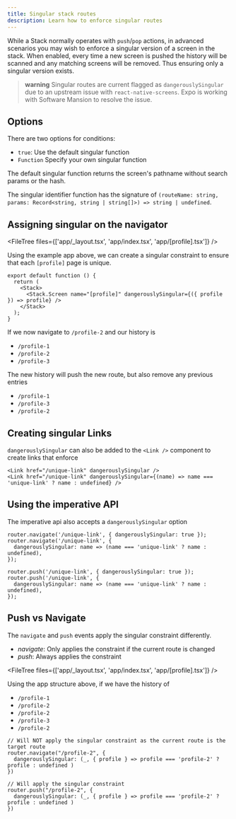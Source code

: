 ```yaml
---
title: Singular stack routes
description: Learn how to enforce singular routes
---
```



While a Stack normally operates with `push`/`pop` actions, in advanced scenarios you may wish to enforce a singular version of a screen in the stack. When enabled, every time a new screen is pushed the history will be scanned and any matching screens will be removed. Thus ensuring only a singular version exists.

> **warning** Singular routes are current flagged as `dangerouslySingular` due to an upstream issue with `react-native-screens`. Expo is working with Software Mansion to resolve the issue.

## Options

There are two options for conditions:

- `true`: Use the default singular function
- `Function` Specify your own singular function

The default singular function returns the screen's pathname without search params or the hash.

The singular identifier function has the signature of `(routeName: string, params: Record<string, string | string[]>) => string | undefined`.

## Assigning singular on the navigator

<FileTree files={['app/_layout.tsx', 'app/index.tsx', 'app/[profile].tsx']} />

Using the example app above, we can create a singular constraint to ensure that each `[profile]` page is unique.

```tsx app/_layout.tsx
export default function () {
  return (
    <Stack>
      <Stack.Screen name="[profile]" dangerouslySingular={({ profile }) => profile} />
    </Stack>
  );
}
```

If we now navigate to `/profile-2` and our history is

- `/profile-1`
- `/profile-2`
- `/profile-3`

The new history will push the new route, but also remove any previous entries

- `/profile-1`
- `/profile-3`
- `/profile-2`

## Creating singular Links

`dangerouslySingular` can also be added to the `<Link />` component to create links that enforce

```tsx
<Link href="/unique-link" dangerouslySingular />
<Link href="/unique-link" dangerouslySingular={(name) => name === 'unique-link' ? name : undefined} />
```

## Using the imperative API

The imperative api also accepts a `dangerouslySingular` option

```tsx
router.navigate('/unique-link', { dangerouslySingular: true });
router.navigate('/unique-link', {
  dangerouslySingular: name => (name === 'unique-link' ? name : undefined),
});

router.push('/unique-link', { dangerouslySingular: true });
router.push('/unique-link', {
  dangerouslySingular: name => (name === 'unique-link' ? name : undefined),
});
```

## Push vs Navigate

The `navigate` and `push` events apply the singular constraint differently.

- _navigate_: Only applies the constraint if the current route is changed
- _push_: Always applies the constraint

<FileTree files={['app/_layout.tsx', 'app/index.tsx', 'app/[profile].tsx']} />

Using the app structure above, if we have the history of

- `/profile-1`
- `/profile-2`
- `/profile-2`
- `/profile-3`
- `/profile-2`

```tsx
// Will NOT apply the singular constraint as the current route is the target route
router.navigate("/profile-2", {
  dangerouslySingular: (_, { profile } => profile === 'profile-2' ? profile : undefined )
})

// Will apply the singular constraint
router.push("/profile-2", {
  dangerouslySingular: (_, { profile } => profile === 'profile-2' ? profile : undefined )
})
```
